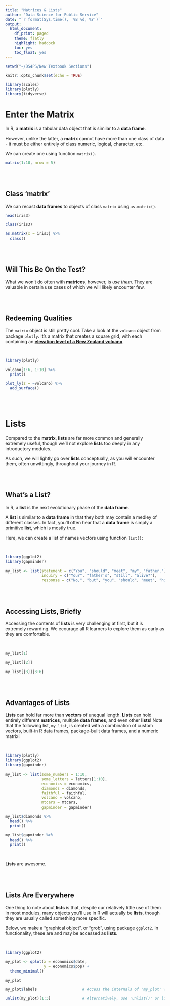 ```yaml
---
title: "Matrices & Lists"
author: "Data Science for Public Service"
date: "`r format(Sys.time(), '%B %d, %Y')`"
output:
  html_document:
    df_print: paged
    theme: flatly
    highlight: haddock
    toc: yes
    toc_float: yes
---
```

  
```r

setwd("~/DS4PS/New Textbook Sections")

knitr::opts_chunk$set(echo = TRUE)

library(scales)
library(plotly)
library(tidyverse)

```

# Enter the Matrix

In R, a **matrix** is a tabular data object that is similar to a **data frame**. 

However, unlike the latter, a **matrix** cannot have more than one class of 
data - it must be either entirely of class numeric, logical, character, etc. 

We can create one using function `matrix()`.

```r

matrix(1:10, nrow = 5)

```

<br>
<br>

## Class 'matrix'

We can recast **data frames** to objects of class `matrix` using `as.matrix()`.

```r

head(iris3)

class(iris3)

as.matrix(x = iris3) %>% 
  class()

```

<br>
<br>

## Will This Be On the Test?

What we won't do often with **matrices**, however, is *use them*. They are 
valuable in certain use cases of which we will likely encounter few. 

<br>
<br>

## Redeeming Qualities

The `matrix` object is still pretty cool. Take a look at the 
`volcano` object from package `plotly`. It's a matrix that creates a square 
grid, with each containing an 
**[elevation level of a New Zealand volcano](https://plotly.com/r/3d-surface-plots/)**. 

<br>

```r

library(plotly)

volcano[1:6, 1:10] %>% 
  print()

plot_ly(z = ~volcano) %>% 
  add_surface()

```

<br>
<br>

# Lists

Compared to the **matrix**, **lists** are far more common and generally 
extremely useful, though we'll not explore **lists** too deeply in any 
introductory modules.

As such, we will lightly go over **lists** conceptually, as you will encounter 
them, often unwittingly, throughout your journey in R.

<br>
<br>

## What's a List?

In R, a **list** is the next evolutionary phase of the **data frame**.

A **list** is similar to a **data frame** in that they both may contain a 
medley of different classes. In fact, you'll often hear that a **data frame** 
is simply a primitive **list**, which is mostly true.

Here, we can create a list of names vectors using function `list()`:

<br>

```r

library(ggplot2)
library(gapminder)

my_list <- list(statement = c("You", "should", "meet", "my", "father."),
                inquiry = c("Your", "father's", "still", "alive?"),
                response = c("No,", "but", "you", "should", "meet", "him."))

```

<br>
<br>

## Accessing Lists, Briefly 

Accessing the contents of **lists** is very challenging at first, but it is 
extremely rewarding. We ecourage all R learners to explore them as early as 
they are comfortable. 

<br>

```r

my_list[1]

my_list[[2]]

my_list[[3]][3:6]

```

<br>
<br>

## Advantages of Lists 

**Lists** can hold far more than **vectors** of unequal length. 
**Lists** can hold entirely different **matrices**, multiple **data frames**, 
and even other **lists**! Note that the following list, `my_list`, is created 
with a combination of custom vectors, built-in R data frames, package-built 
data frames, and a numeric matrix!

<br>

```r

library(plotly)
library(ggplot2)
library(gapminder)

my_list <- list(some_numbers = 1:10,
                some_letters = letters[1:10],
                economics = economics,
                diamonds = diamonds,
                faithful = faithful,
                volcano = volcano,
                mtcars = mtcars,
                gapminder = gapminder)

my_list$diamonds %>% 
  head() %>% 
  print()

my_list$gapminder %>% 
  head() %>% 
  print()

```

<br>

**Lists** are awesome.

<br>
<br>

## Lists Are Everywhere

One thing to note about **lists** is that, despite our relatively little use of 
them in most modules, many objects you'll use in R will actually be **lists**,
though they are usually called something more specific.

Below, we make a "graphical object", or "grob", using package `ggplot2`. In
functionality, these are and may be accessed as **lists**.

<br>

```r

library(ggplot2)

my_plot <- qplot(x = economics$date, 
                 y = economics$pop) +
  theme_minimal()

my_plot

my_plot$labels                    # Access the internals of 'my_plot' with '$'

unlist(my_plot)[1:3]              # Alternatively, use 'unlist()' or like functions

```

<br>
<br>
